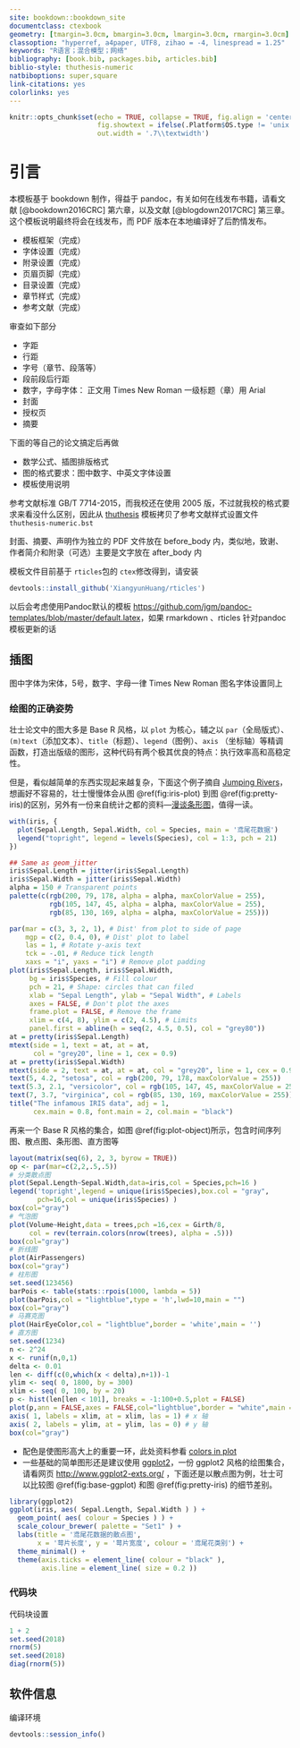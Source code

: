```yaml
--- 
site: bookdown::bookdown_site
documentclass: ctexbook
geometry: [tmargin=3.0cm, bmargin=3.0cm, lmargin=3.0cm, rmargin=3.0cm]
classoption: "hyperref, a4paper, UTF8, zihao = -4, linespread = 1.25"
keywords: "R语言；混合模型；网络"  
bibliography: [book.bib, packages.bib, articles.bib]
biblio-style: thuthesis-numeric
natbiboptions: super,square
link-citations: yes
colorlinks: yes
---
```


```r
knitr::opts_chunk$set(echo = TRUE, collapse = TRUE, fig.align = 'center',
                      fig.showtext = ifelse(.Platform$OS.type != 'unix',FALSE,TRUE),
                      out.width = '.7\\textwidth')
```



# 引言

\pagenumbering{arabic}

本模板基于 bookdown 制作，得益于 pandoc，有关如何在线发布书籍，请看文献 [@bookdown2016CRC] 第六章，以及文献 [@blogdown2017CRC] 第三章。这个模板说明最终将会在线发布，而 PDF 版本在本地编译好了后酌情发布。

- 模板框架（完成）
- 字体设置（完成）
- 附录设置（完成）
- 页眉页脚（完成）
- 目录设置（完成）
- 章节样式（完成） 
- 参考文献（完成）

审查如下部分

- 字距
- 行距
- 字号（章节、段落等）
- 段前段后行距 
- 数字，字母字体： 正文用 Times New Roman 一级标题（章）用 Arial
- 封面 
- 授权页
- 摘要

下面的等自己的论文搞定后再做

- 数学公式、插图排版格式
- 图的格式要求：图中数字、中英文字体设置
- 模板使用说明

参考文献标准 GB/T 7714\-2015，而我校还在使用 2005 版，不过就我校的格式要求来看没什么区别，因此从 [thuthesis](https://github.com/xueruini/thuthesis) 模板拷贝了参考文献样式设置文件 `thuthesis-numeric.bst`

封面、摘要、声明作为独立的 PDF 文件放在 before\_body 内，类似地，致谢、作者简介和附录（可选）主要是文字放在 after\_body 内

模板文件目前基于 `rticles`包的 `ctex`修改得到，请安装

```r
devtools::install_github('XiangyunHuang/rticles')
```

以后会考虑使用Pandoc默认的模板 <https://github.com/jgm/pandoc-templates/blob/master/default.latex>，如果 rmarkdown 、rticles 针对pandoc模板更新的话


## 插图

图中字体为宋体，5号，数字、字母一律 Times New Roman
图名字体设置同上

### 绘图的正确姿势 

壮士论文中的图大多是 Base R 风格，以 `plot` 为核心，辅之以 `par`（全局版式）、 `(m)text`（添加文本）、`title`（标题）、`legend`（图例）、`axis` （坐标轴）等精调函数，打造出版级的图形，这种代码有两个极其优良的特点：执行效率高和高稳定性。

但是，看似越简单的东西实现起来越复杂，下面这个例子摘自 [Jumping Rivers](http://blog.jumpingrivers.com/posts/2018/2018-01-24-base-r-graphics/)，想画好不容易的，壮士慢慢体会从图 \@ref(fig:iris-plot) 到图 \@ref(fig:pretty-iris)的区别，另外有一份来自统计之都的资料---[漫谈条形图](https://cosx.org/2017/10/discussion-about-bar-graph/)，值得一读。

```r
with(iris, {
  plot(Sepal.Length, Sepal.Width, col = Species, main = '鸢尾花数据')
  legend("topright", legend = levels(Species), col = 1:3, pch = 21)
})
```
```r
## Same as geom_jitter
iris$Sepal.Length = jitter(iris$Sepal.Length)
iris$Sepal.Width = jitter(iris$Sepal.Width)
alpha = 150 # Transparent points
palette(c(rgb(200, 79, 178, alpha = alpha, maxColorValue = 255), 
          rgb(105, 147, 45, alpha = alpha, maxColorValue = 255),
          rgb(85, 130, 169, alpha = alpha, maxColorValue = 255)))

par(mar = c(3, 3, 2, 1), # Dist' from plot to side of page
    mgp = c(2, 0.4, 0), # Dist' plot to label
    las = 1, # Rotate y-axis text
    tck = -.01, # Reduce tick length
    xaxs = "i", yaxs = "i") # Remove plot padding
plot(iris$Sepal.Length, iris$Sepal.Width, 
     bg = iris$Species, # Fill colour
     pch = 21, # Shape: circles that can filed
     xlab = "Sepal Length", ylab = "Sepal Width", # Labels
     axes = FALSE, # Don't plot the axes
     frame.plot = FALSE, # Remove the frame 
     xlim = c(4, 8), ylim = c(2, 4.5), # Limits
     panel.first = abline(h = seq(2, 4.5, 0.5), col = "grey80"))
at = pretty(iris$Sepal.Length)
mtext(side = 1, text = at, at = at, 
      col = "grey20", line = 1, cex = 0.9)
at = pretty(iris$Sepal.Width)
mtext(side = 2, text = at, at = at, col = "grey20", line = 1, cex = 0.9)
text(5, 4.2, "setosa", col = rgb(200, 79, 178, maxColorValue = 255))
text(5.3, 2.1, "versicolor", col = rgb(105, 147, 45, maxColorValue = 255))
text(7, 3.7, "virginica", col = rgb(85, 130, 169, maxColorValue = 255))
title("The infamous IRIS data", adj = 1, 
      cex.main = 0.8, font.main = 2, col.main = "black")
```


再来一个 Base R 风格的集合，如图 \@ref(fig:plot-object)所示，包含时间序列图、散点图、条形图、直方图等

```r
layout(matrix(seq(6), 2, 3, byrow = TRUE))
op <- par(mar=c(2,2,.5,.5))
# 分类散点图
plot(Sepal.Length~Sepal.Width,data=iris,col = Species,pch=16 )
legend('topright',legend = unique(iris$Species),box.col = "gray",
       pch=16,col = unique(iris$Species) )
box(col="gray")
# 气泡图
plot(Volume~Height,data = trees,pch =16,cex = Girth/8,
     col = rev(terrain.colors(nrow(trees), alpha = .5)))
box(col="gray")
# 折线图
plot(AirPassengers)
box(col="gray")
# 柱形图
set.seed(123456)
barPois <- table(stats::rpois(1000, lambda = 5))
plot(barPois,col = "lightblue",type = 'h',lwd=10,main = "")
box(col="gray")
# 马赛克图
plot(HairEyeColor,col = "lightblue",border = 'white',main = '')
# 直方图
set.seed(1234)
n <- 2^24
x <- runif(n,0,1)
delta <- 0.01
len <- diff(c(0,which(x < delta),n+1))-1
ylim <- seq( 0, 1800, by = 300)
xlim <- seq( 0, 100, by = 20)
p <- hist(len[len < 101], breaks = -1:100+0.5,plot = FALSE)
plot(p,ann = FALSE,axes = FALSE,col="lightblue",border = "white",main = "")	 
axis( 1, labels = xlim, at = xlim, las = 1) # x 轴
axis( 2, labels = ylim, at = ylim, las = 0) # y 轴
box(col="gray")
```

- 配色是使图形高大上的重要一环，此处资料参看 [colors in plot](https://github.com/XiangyunHuang/colors-in-plots)
- 一些基础的简单图形还是建议使用 [ggplot2](https://github.com/tidyverse/ggplot2)，一份 ggplot2 风格的绘图集合，请看网页 <http://www.ggplot2-exts.org/> ，下面还是以散点图为例，壮士可以比较图 \@ref(fig:base-ggplot) 和图 \@ref(fig:pretty-iris) 的细节差别。

```r
library(ggplot2)
ggplot(iris, aes( Sepal.Length, Sepal.Width ) ) + 
  geom_point( aes( colour = Species ) ) +
  scale_colour_brewer( palette = "Set1" ) +
  labs(title = '鸢尾花数据的散点图', 
       x = '萼片长度', y = '萼片宽度', colour = '鸢尾花类别') +
  theme_minimal() +
  theme(axis.ticks = element_line( colour = "black" ),
        axis.line = element_line( size = 0.2 ))
```


### 代码块

代码块设置

```r
1 + 2
set.seed(2018)
rnorm(5)
set.seed(2018)
diag(rnorm(5))
```



## 软件信息

编译环境

```r
devtools::session_info()
```



